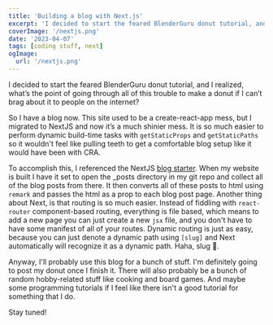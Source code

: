 ```yaml
---
title: 'Building a blog with Next.js'
excerpt: 'I decided to start the feared BlenderGuru donut tutorial, and I realized, what’s the point of going through all of this trouble to make a donut if I can’t brag about it to people on the internet?'
coverImage: '/nextjs.png'
date: '2023-04-07'
tags: [coding stuff, next]
ogImage:
  url: '/nextjs.png'
---
```


I decided to start the feared BlenderGuru donut tutorial, and I realized, what’s the point of going through all of this trouble to make a donut if I can’t brag about it to people on the internet?

So I have a blog now. This site used to be a create-react-app mess, but I migrated to NextJS and now it’s a much shinier mess. It is so much easier to perform dynamic build-time tasks with `getStaticProps` and `getStaticPaths` so it wouldn't feel like pulling teeth to get a comfortable blog setup like it would have been with CRA.

To accomplish this, I referenced the NextJS [blog starter](https://github.com/vercel/next.js/tree/canary/examples/blog-starter). When my website is built I have it set to open the \_posts directory in my git repo and collect all of the blog posts from there. It then converts all of these posts to html using `remark` and passes the html as a prop to each blog post page. Another thing about Next, is that routing is so much easier. Instead of fiddling with `react-router` component-based routing, everything is file based, which means to add a new page you can just create a new `jsx` file, and you don't have to have some manifest of all of your routes. Dynamic routing is just as easy, because you can just denote a dynamic path using `[slug]` and Next automatically will recognize it as a dynamic path. Haha, slug 🐌.

Anyway, I'll probably use this blog for a bunch of stuff. I'm definitely going to post my donut once I finish it. There will also probably be a bunch of random hobby-related stuff like cooking and board games. And maybe some programming tutorials if I feel like there isn't a good tutorial for something that I do.

Stay tuned!
